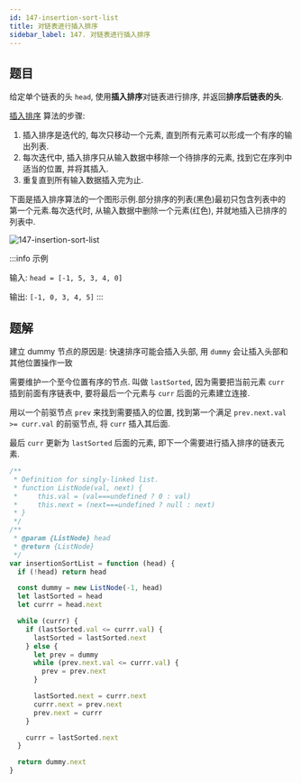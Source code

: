```yaml
---
id: 147-insertion-sort-list
title: 对链表进行插入排序
sidebar_label: 147. 对链表进行插入排序
---
```


## 题目

给定单个链表的头 `head`, 使用**插入排序**对链表进行排序, 并返回**排序后链表的头**.

[插入排序](/algorithm-design/sort/insertion) 算法的步骤:

1. 插入排序是迭代的, 每次只移动一个元素, 直到所有元素可以形成一个有序的输出列表.
2. 每次迭代中, 插入排序只从输入数据中移除一个待排序的元素, 找到它在序列中适当的位置, 并将其插入.
3. 重复直到所有输入数据插入完为止.

下面是插入排序算法的一个图形示例.部分排序的列表(黑色)最初只包含列表中的第一个元素.每次迭代时, 从输入数据中删除一个元素(红色), 并就地插入已排序的列表中.

![147-insertion-sort-list](../../static/img/147-insertion-sort-list.gif)

:::info 示例

输入: `head = [-1, 5, 3, 4, 0]`

输出: `[-1, 0, 3, 4, 5]`
:::

## 题解

建立 dummy 节点的原因是: 快速排序可能会插入头部, 用 `dummy` 会让插入头部和其他位置操作一致

需要维护一个至今位置有序的节点. 叫做 `lastSorted`, 因为需要把当前元素 `curr` 插到前面有序链表中, 要将最后一个元素与 `curr` 后面的元素建立连接.

用以一个前驱节点 `prev` 来找到需要插入的位置, 找到第一个满足 `prev.next.val >= curr.val` 的前驱节点, 将 `curr` 插入其后面.

最后 `curr` 更新为 `lastSorted` 后面的元素, 即下一个需要进行插入排序的链表元素.

```ts
/**
 * Definition for singly-linked list.
 * function ListNode(val, next) {
 *     this.val = (val===undefined ? 0 : val)
 *     this.next = (next===undefined ? null : next)
 * }
 */
/**
 * @param {ListNode} head
 * @return {ListNode}
 */
var insertionSortList = function (head) {
  if (!head) return head

  const dummy = new ListNode(-1, head)
  let lastSorted = head
  let currr = head.next

  while (currr) {
    if (lastSorted.val <= currr.val) {
      lastSorted = lastSorted.next
    } else {
      let prev = dummy
      while (prev.next.val <= currr.val) {
        prev = prev.next
      }

      lastSorted.next = currr.next
      currr.next = prev.next
      prev.next = currr
    }

    currr = lastSorted.next
  }

  return dummy.next
}
```
